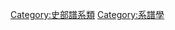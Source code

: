 {{Catnav|頁面分類|历史|歷史學|系譜學}}
{{Catnav|頁面分類|人文學科|歷史學|系譜學}}
{{Catnav|頁面分類|...|文化人类学|家世與傳承|系譜學}}

[[Category:史部譜系類|Category:史部譜系類]]
[[Category:系譜學|Category:系譜學]]